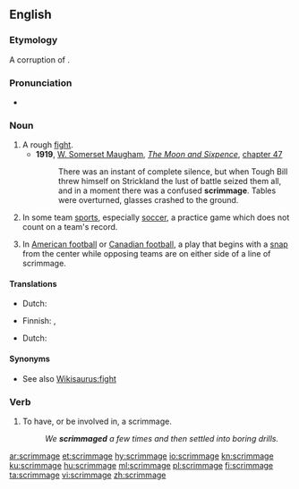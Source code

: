 ==English==

===Etymology===
A corruption of {{m|en|skirmish}}.

===Pronunciation===
* {{rhymes|ɪmɪdʒ|lang=en}}

===Noun===
{{en-noun}}

# A rough [[fight]].
#* '''1919''', [[w:William Somerset Maugham|W. Somerset Maugham]], ''[[w:The Moon and Sixpence|The Moon and Sixpence]]'', [[s:The Moon and Sixpence/Chapter XLVII|chapter 47]]
#*: There was an instant of complete silence, but when Tough Bill threw himself on Strickland the lust of battle seized them all, and in a moment there was a confused '''scrimmage'''. Tables were overturned, glasses crashed to the ground.
# {{lb|en|United States}} In some team [[sports]], especially [[soccer]], a practice game which does not count on a team's record.
# In [[American football]] or [[Canadian football]], a play that begins with a [[snap]] from the center while opposing teams are on either side of a line of scrimmage.

====Translations====
{{trans-top|rough fight}}
* Dutch: {{t+|nl|schermutseling}}
{{trans-mid}}
* Finnish: {{t+|fi|tappelu}}, {{t|fi|nujakka}}
{{trans-bottom}}

{{trans-see|practice game|exhibition match}}

{{trans-top|play that begins with a snap}}
* Dutch: {{t|nl|de bal in de 'scrimmage' plaatsen}}
{{trans-mid}}
{{trans-bottom}}

====Synonyms====
* See also [[Wikisaurus:fight]]

===Verb===
{{en-verb|scrimmag}}

# To have, or be involved in, a scrimmage.
#: ''We '''scrimmaged''' a few times and then settled into boring drills.''

[[ar:scrimmage]]
[[et:scrimmage]]
[[hy:scrimmage]]
[[io:scrimmage]]
[[kn:scrimmage]]
[[ku:scrimmage]]
[[hu:scrimmage]]
[[ml:scrimmage]]
[[pl:scrimmage]]
[[fi:scrimmage]]
[[ta:scrimmage]]
[[vi:scrimmage]]
[[zh:scrimmage]]